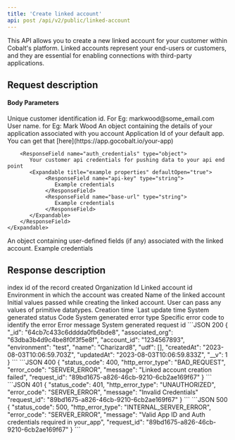 ```yaml
---
title: 'Create linked account'
api: post /api/v2/public/linked-account
---
```


This API allows you to create a new linked account for your customer within Cobalt's platform. Linked accounts represent your end-users or customers, 
and they are essential for enabling connections with third-party applications.

## Request description
#### Body Parameters
<ParamField body="linked_account_id" type="string" placeholder="dsadadsas" required>
  Unique customer identification id. For Eg: markwood@some_email.com
</ParamField>

<ParamField body="name" type="string">
  User name. for Eg: Mark Wood
</ParamField>

<ParamField body="your_app" type="object">
   An object containing the details of your application associated with you account
    <Expandable title="properties">
        <ResponseField name="app_id" type="string" required="true">
           Application Id of your default app. You can get that [here](https://app.gocobalt.io/your-app)
        </ResponseField>

        <ResponseField name="auth_credentials" type="object">
           Your customer api credentials for pushing data to your api end point
           <Expandable title="example properties" defaultOpen="true">
                <ResponseField name="api-key" type="string">
                   Example credentials
                </ResponseField>
                <ResponseField name="base-url" type="string">
                   Example credentials
                </ResponseField>
           </Expandable>
        </ResponseField>
    </Expandable>
</ParamField>

<ParamField body="udf" type="object">
  An object containing user-defined fields (if any) associated with the linked account.
  <Expandable title="properties">
        <ResponseField name="sample_key_1" type="string">
           Example credentials
        </ResponseField>
        </Expandable>
</ParamField>

## Response description

<Tabs>
  <Tab title="200">
    <ResponseField name="_id" type="string">
    index id of the record created
    </ResponseField>
    <ResponseField name="associated_org" type="string">
    Organization Id
    </ResponseField>
    <ResponseField name="account_id" type="string">
    Linked account id
    </ResponseField>
    <ResponseField name="environment" type="string">
    Environment in which the account was created
    </ResponseField>
    <ResponseField name="name" type="string">
    Name of the linked account
    </ResponseField>
    <ResponseField name="udf" type="array">
    Initial values passed while creating the linked account. User can pass any values of primitive datatypes.
    </ResponseField>
    <ResponseField name="createdAt" type="date">
    Creation time
    </ResponseField>
    <ResponseField name="updatedAt" type="date">
   `Last update time
    </ResponseField>
    <ResponseField name="__v" type="integer">
    </ResponseField>
  </Tab>

  <Tab title="Error">
    <ResponseField name="status_code" type="integer">
    System generated status Code
    </ResponseField>
    <ResponseField name="http_error_type" type="string">
    System generated error type
    </ResponseField>
    <ResponseField name="error_code" type="string">
    Specific error code to identify the error
    </ResponseField>
    <ResponseField name="message" type="string">
    Error message
    </ResponseField>
    <ResponseField name="request_id" type="string">
    System generated request id
    </ResponseField>
  </Tab>
</Tabs>

<ResponseExample>
```JSON 200
{
    "_id": "64cb7c433c6dddda0fb6bde8",
    "associated_org": "63dba3b4d9c4be8f0f3f5e8f",
    "account_id": "1234567893",
    "environment": "test",
    "name": "Charizard8",
    "udf": [],
    "createdAt": "2023-08-03T10:06:59.703Z",
    "updatedAt": "2023-08-03T10:06:59.833Z",
    "__v": 1
}
```
```JSON 400
{
    "status_code": 400,
    "http_error_type": "BAD_REQUEST",
    "error_code": "SERVER_ERROR",
    "message": "Linked account creation failed",
    "request_id": "89bd1675-a826-46cb-9210-6cb2ae169f67"
}
```
```JSON 401
{
    "status_code": 401,
    "http_error_type": "UNAUTHORIZED",
    "error_code": "SERVER_ERROR",
    "message": "Invalid Credentials"
    "request_id": "89bd1675-a826-46cb-9210-6cb2ae169f67"
}
```
```JSON 500
{
    "status_code": 500,
    "http_error_type": "INTERNAL_SERVER_ERROR",
    "error_code": "SERVER_ERROR",
    "message": "Valid App ID and Auth credentials required in your_app",
    "request_id": "89bd1675-a826-46cb-9210-6cb2ae169f67"
}
```
</ ResponseExample>